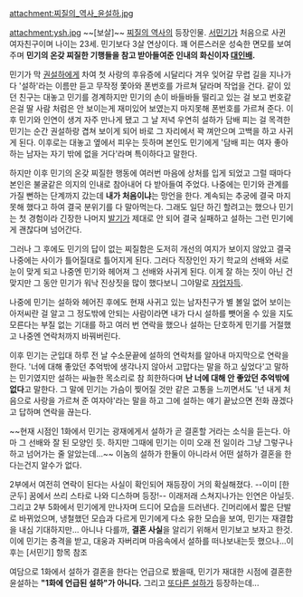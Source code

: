 attachment:찌질의_역사_윤설하.jpg

attachment:ysh.jpg
~~[보살]~~
[[찌질의 역사]]의 등장인물. [[서민기]]가 처음으로 사귄 여자친구이며 나이는 23세. 민기보다 3살 연상이다. 꽤 어른스러운 성숙한 면모를 보여주며 '''민기의 온갖 찌질한 기행들을 참고 받아들여준 인내의 화신이자 [[대인배]].'''

민기가 막 [[권설하]]에게 차여 첫 사랑의 후유증에 시달리다 겨우 잊어갈 무렵 길을 지나가다 '설하'라는 이름만 듣고 무작정 쫓아와 폰번호를 가르쳐 달라며 작업을 건다. 같이 있던 친구는 대놓고 민기를 경계하지만 민기의 손이 바들바들 떨리고 있는 걸 보고 번호같은걸 딸 사람 처럼은 안 보이는게 재미있어 보였는지 마지못해 폰번호를 가르쳐 준다. 이후 민기와 인연이 생겨 자주 만나게 됐고 그 날 저녁 우연히 설하가 담배 피는 걸 목격한 민기는 순간 권설하랑 겹쳐 보이게 되어 바로 그 자리에서 꽉 껴안으며 고백을 하고 사귀게 된다. 이후로는 대놓고 옆에서 피우는 듯하며 본인도 민기에게 '담배 피는 여자 좋아하는 남자는 자기 밖에 없을 거다'라며 특이하다고 말한다.

하지만 이후 민기의 온갖 찌질한 행동에 여러번 마음에 상처를 입게 되었고 그럴 때마다 본인은 불굴같은 의지의 인내로 참아내어 다 받아들여 주었다. 나중에는 민기와 관계를 가질 뻔하는 단계까지 갔는데 '''내가 처음이냐'''는 망언을 한다. 계속되는 추궁에 결국 마지못해 했다고 하여 결국 분위기를 다 말아먹는다. 그래도 일단 하긴 할려고는 했으나 민기는 첫 경험이라 긴장한 나머지 [[발기]]가 제대로 안 되어 결국 실패하고 설하는 그런 민기에게 괜찮다며 넘어간다.

그러나 그 후에도 민기의 답이 없는 찌질함은 도저히 개선의 여지가 보이지 않았고 결국 나중에는 사이가 틀어질대로 틀어지게 된다. 그러다 직장인인 자기 학교의 선배와 서로 눈이 맞게 되고 나중엔 민기와 헤어져 그 선배와 사귀게 된다. 이게 잘 하는 짓이 아닌 건 맞지만 그 동안 민기가 워낙 진상짓을 많이 했다보니 그야말로 [[자업자득]].

나중에 민기는 설하와 헤어진 후에도 현재 사귀고 있는 남자친구가 별 볼일 없어 보이는 아저씨란 걸 알고 그 정도밖에 안되는 사람이라면 내가 다시 설하를 뺏어올 수 있을 지도 모른다는 부질 없는 기대를 하고 여러 번 연락을 했으나 설하는 단호하게 민기를 거절했고 나중엔 연락처까지 바꿔버린다.

이후 민기는 군입대 하루 전 날 수소문끝에 설하의 연락처를 알아내 마지막으로 연락을 한다. '너에 대해 좋았던 추억밖에 생각나지 않아서 고맙다는 말을 하고 싶었다'고 말하는 민기였지만 설하는 싸늘한 목소리로 참 희한하다며 '''난 너에 대해 안 좋았던 추억밖에 없다'''고 말한다. 그 말에 민기는 가슴이 찢어질 것만 같은 고통을 느끼면서도 '넌 내게 처음으로 사랑을 가르쳐 준 여자야'라는 말을 하고 그에 설하는 얘기 끝났으면 전화 끊겠다고 답하며 연락을 끊는다.

~~현재 시점인 1화에서 민기는 광재에게서 설하가 곧 결혼할 거라는 소식을 듣는다. 아마 그 선배와 잘 된 모양인 듯. 하지만 그때에 민기는 이미 오래 전 일이라 그냥 그렇구나 하고 넘어가는 줄 알았는데...~~ 이놈의 설하가 한둘이 아니라서 어떤 설하가 결혼을 한다는건지 알수가 없다.

2부에서 여전히 연락이 된다는 사실이 확인되어 재등장이 거의 확실해졌다. --이미 [한군두] 꿈에서 쓰리 스타로 나와 디스하며 등장!-- 이래저래 스쳐지나가는 인연은 아닐듯.
그리고 2부 5화에서 민기에게 만나자며 드디어 모습을 드러낸다. 긴머리에서 짧은 단발로 바뀌었으며, 냉철했던 모습과 다르게 민기에게 다소 유한 모습을 보여, 민기는 재결합을 내심 기대하지만... 아니나 다를까, '''결혼 사실'''을 알리기 위해서 민기보고 보자고 한것. 이에 민기는 충격을 받고, 대웅과 자버리며 마음속에서 설하를 떠나보내는듯 했으나...이후는 [서민기] 항목 참조

여담으로 1화에서 설하가 결혼을 한다는 언급으로 봤을때, 민기가 재대한 시점에 결혼한 윤설하는 '''"1화에 언급된 설하"가 아니다.''' 그리고 [[최설하|또다른 설하]]가 등장하는데...



